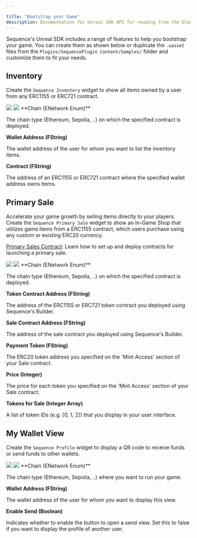 ---

title: "Bootstrap your Game"
description: Documentation for Unreal SDK API for reading from the blockchain with the Sequence infrastructure stack for web3 gaming.
---

Sequence's Unreal SDK includes a range of features to help you bootstrap your game.
You can create them as shown below or duplicate the `.uasset` files from the `Plugins/SequencePlugin Content/Samples/`
folder and customize them to fit your needs.

## Inventory

Create the `Sequence Inventory` widget to show all items owned by a user from any ERC1155 or ERC721 contract.

<Frame caption="Feature Inventory Demo">
    <img src="/images/unreal/v1/feature_inventory_demo.gif" />
</Frame>

<Frame caption="Feature Inventory">
    <img src="/images/unreal/v1/feature_inventory.png" />
</Frame>

<Accordion title="Parameters">
  **Chain (ENetwork Enum)**

  The chain type (Ethereum, Sepolia, ..) on which the specified contract is deployed.

  **Wallet Address (FString)**

  The wallet address of the user for whom you want to list the inventory items.

  **Contract (FString)**

  The address of an ERC1155 or ERC721 contract where the specified wallet address owns items.
</Accordion>

## Primary Sale

Accelerate your game growth by selling items directly to your players. Create the `Sequence Primary Sale` widget to show an In-Game Shop that utilizes game items
from a ERC1155 contract, which users purchase using any custom or existing ERC20 currency.

[Primary Sales Contract](/solutions/builder/contracts/deploy-primary-sales-contract/): Learn how to set up and deploy contracts for launching a primary sale.

<Frame caption="Feature Sale Demo">
    <img src="/images/unreal/v1/feature_sale_demo.gif" />
</Frame>
<Frame caption="Feature Sale">
    <img src="/images/unreal/v1/feature_sale.png" />
</Frame>

<Accordion title="Parameters">
  **Chain (ENetwork Enum)**

  The chain type (Ethereum, Sepolia, ..) on which the specified contract is deployed.

  **Token Contract Address (FString)**

  The address of the ERC1155 or ERC721 token contract you deployed using Sequence's Builder.

  **Sale Contract Address (FString)**

  The address of the sale contract you deployed using Sequence's Builder.

  **Payment Token (FString)**

  The ERC20 token address you specified on the 'Mint Access' section of your Sale contract.

  **Price (Integer)**

  The price for each token you specified on the 'Mint Access' section of your Sale contract.

  **Tokens for Sale (Integer Array)**

  A list of token IDs (e.g. [0, 1, 2]) that you display in your user interface.
</Accordion>

## My Wallet View

Create the `Sequence Profile` widget to display a QR code to receive funds or send funds to other wallets.

<Frame caption="Feature Wallet Demo">
    <img src="/images/unreal/v1/feature_wallet_demo.gif" />
</Frame>

<Frame caption="Feature Wallet">
    <img src="/images/unreal/v1/feature_wallet.png" />
</Frame>

<Accordion title="Parameters">
  **Chain (ENetwork Enum)**

  The chain type (Ethereum, Sepolia, ..) where you want to run your game.

  **Wallet Address (FString)**

  The wallet address of the user for whom you want to display this view.

  **Enable Send (Boolean)**

  Indicates whether to enable the button to open a send view. Set this to false if you want to display the profile of another user.
</Accordion>
